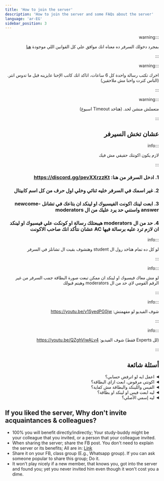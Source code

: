 ```yaml
---
title: 'How to join the server'
description: 'How to join the server and some FAQs about the server'
language: 'ar-EG'
sidebar_position: 3
---
```


<div dir="rtl">

:::warning

بمجرد دخولك السرفر ده معناه انك موافق علي كل القوانين اللي موجودة [هنا](./rules)

:::

:::warning

اخرك تكتب رسالة واحدة كل 6 ساعات، اتاكد انك كاتب الإحنا عايزينه قبل ما تدوس انتر. (الناس كترت واحنا مش ملاحقين)

:::

:::warning

متعملش منشن لحد. (هتاخد Timeout اسبوع)

:::

## عشان تخش السيرفر

:::info

لازم يكون اكونتك حقيقي مش فيك

:::

### 1. ادخل السرفر من هنا: https://discord.gg/pevXXrzzKt

### 2. غير اسمك في السرفر خليه ثنائي وخلي اول حرف من كل اسم كابيتال

### 3. ابعت لينك اكونت الفيسبوك او لينكد ان بتاعك في تشانل newcome-answer واستني حد يرد عليك من ال moderators

### 4. حد من ال moderators هيبعتلك رسالة او كونكت علي فيسبوك او لينكد ان لازم ترد عليه برسالة فيها AC عشان نتأكد انك صاحب الاكونت

:::info

لو كل ده تمام هتاخد رول ال student وهتشوف بقيت ال تشانلز في السرفر

:::

:::info

لو مش معاك فيسبوك او لينكد ان ممكن تبعت صورة البطاقة جمب السرفر من غير الرقم القومي لاي حد من ال moderators وهيتم قبولك

:::

:::info

شوف الفيديو لو مفهمتش: https://youtu.be/v1SyedPG0jw

:::

:::info

(لل Experts فقط) شوف الفيديو: https://youtu.be/QZghViwALv4

:::

## أسئلة شائعة

<details>

<summary>اعمل ايه لو اترفض حسابي؟</summary>

-   ابعت اكونت تاني او شوف اترفض ليه وظبطه.

</details>

<details>

<summary>اكونتي مرفوض، ابعت ازاي البطاقة؟</summary>

-   صور البطاقة جنب السيرفر.

</details>

<details>

<summary>الفيس واللينكد والبطاقة مش كفاية؟</summary>

-   تعرف حد في السيرفر يضمنك؟ اتمني تشوف انت ايه الحل وتقترحه علينا لأن لو كان عندنا كنا هنقترحه بالفعل.

</details>

<details>

<summary>ليه ابعت فيس او لينكد او بطاقة؟</summary>

-   عشان نحمي كل الموجودين بشكل تام. محدش هيغلط لما يبقي معروف هو مين وافعاله مرصودة؛ فلو اخطئ هيتطرد ولو تمادي هيتم التشهير به واذيته علناً.

-   عندنا ناس كبيرة وتقيلة زي د. مصطفي سعد، فلازم نحميهم من اي تصرف طفولي او مؤذي.

</details>

<details>

<summary>ليه إسمي الأصلي؟</summary>

-   لأنه سيرفر رسمي وبنحاول نخلي كله زي بعضه (نمنع عدم التجانس).

-   عشان لما حد يكتب حاجة يبقي معروف للكل مين هو، مش لي بس.

</details>

<div dir="ltr">

## If you liked the server, Why don't invite acquaintances & colleagues?

-   100% you will benefit directly/indirectly; Your study-buddy might be your colleague that you invited, or a person that your colleague invited.
-   When sharing the server; share the FB post. You don't need to explain the server or its benefits; All are in: [Link](https://www.facebook.com/groups/egyptianprogrammers/posts/10158982391388569/)
-   Share it on your FB, class group (E.g., Whatsapp group). If you can ask someone popular to share this group; Do it.
-   It won't play nicely if a new member, that knows you, got into the server and found you; yet you never invited him even though it won't cost you a dime.

</div>

</div>
